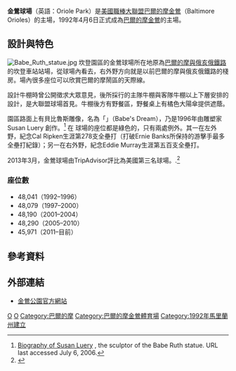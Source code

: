 {{Infobox stadium
| stadium_name        = 金鶯公園
| nickname            = ''The Yard''<br/> ''Birdland''<br/> ''The House that Cal Built''
| image               = [[File:Oriole_Park_Conway_Street.JPG|300px]][[File:OrioleParkAtCamdenYardsJune2013.jpg|300px]] 
| location            = {{USA}}[[巴爾的摩|巴爾的摩]]
| coordinates         = {{Coord|39|17|2|N|76|37|18|W|type:landmark|display=inline,title}}
| broke_ground        = 1989年6月28日
| opened              = 1992年4月6日
| owner               = 
| operator            =
| surface             = 
| construction_cost   = 1.1億[[美元|美元]]
| architect           =
| project_manager     = 
| structural engineer = 
| services engineer   =
| general_contractor  = 
| former_names        = 
| tenants             = [[巴爾的摩金鶯|巴爾的摩金鶯]] ([[MLB|MLB]]) (1992–迄今)
| seating_capacity    = 48,876<ref>{{Cite web |url=http://baltimore.orioles.mlb.com/bal/ballpark/index.jsp |title=The Official Site of The Baltimore Orioles: Ballpark: Oriole Park History |accessdate=2014-05-11 |archive-date=2011-02-24 |archive-url=https://web.archive.org/web/20110224183232/http://baltimore.orioles.mlb.com/bal/ballpark/index.jsp |dead-url=no }}</ref> (1992–2010)<br>45,971 (2011–迄今)<ref>{{Cite web |url=http://alsd.com/content/camden-yards-undergoing-renovations-2011-season |title=Camden Yards Undergoing Renovations for 2011 Season |access-date=2014-05-11 |archive-url=https://web.archive.org/web/20110707120001/http://alsd.com/content/camden-yards-undergoing-renovations-2011-season |archive-date=2011-07-07 |dead-url=yes }}</ref> 含站票 48,187
| record_attendance   = 49,828 (2005年7月10日)
| dimensions          = '''左外野''' – 333 feet (101.5 m)<br>'''左中外野''' – 364 feet (110.9 m)<br>'''左外野最深處''' – 410 feet (125 m)<br>'''中外野''' – 400 feet (121.9 m) (Not posted)<br>'''右中外野''' – 373 feet (113.7 m)<br>'''右外野''' – 318 feet (96.9 m)
| publictransit= [[Camden_Station|Camden Station]]<br/>[[Convention_Center_(Baltimore_Light_Rail_station)|Convention Center (Baltimore Light Rail station)]]
}}
'''金鶯球場'''（英語：Oriole Park）是[[美國職棒大聯盟|美國職棒大聯盟]][[巴爾的摩金鶯|巴爾的摩金鶯]]（Baltimore Orioles）的主場，1992年4月6日正式成為[[巴爾的摩金鶯|巴爾的摩金鶯]]的主場。

==設計與特色==
[[Image:Babe_Ruth_statue.jpg|thumb]]
坎登園區的金鶯球場所在地原為[[巴爾的摩與俄亥俄鐵路|巴爾的摩與俄亥俄鐵路]]的坎登車站站場，從球場內看去，右外野方向就是以前巴爾的摩與俄亥俄鐵路的棧房。場內很多座位可以欣賞巴爾的摩鬧區的天際線。

設計牛棚時曾公開徵求大眾意見，後所採行的主隊牛棚與客隊牛棚以上下層安排的設計，是大聯盟球場首見。牛棚後方有野餐區，野餐桌上有橘色大陽傘提供遮蔭。
<!--
Many fans at home games view the game from behind the railing behind the bullpens. Until the 2012 season, the [[Mid-Atlantic_Sports_Network|Mid-Atlantic Sports Network]]'s pre- and post-game shows before Orioles home games were televised in an outdoor studio behind the bullpens. [[Bronze_sculpture|Bronze sculpture]]s of the six Orioles greats whose uniform numbers were retired by the ballclub were unveiled individually in the walking zone of the area behind the bullpens throughout the [[2012_Baltimore_Orioles_season|2012 season]].<ref name="baltimore.orioles.mlb.com">{{cite web|url=http://baltimore.orioles.mlb.com/news/article.jsp?ymd=20120426&content_id=29720788&vkey=pr_bal&c_id=bal|title=Orioles Legends Celebration Series |publisher=Major League Baseball Advanced Media|date=April 26, 2012|accessdate=January 22, 2013}}</ref> The statues were created by [[Antonio_Tobias_Mendez|Antonio Tobias Mendez]] and cast at the locally-based [[New_Arts_Foundry|New Arts Foundry]].<ref>[http://citypaper.com/news/heavy-metal-man-1.1352570 Jensen, Brennen. "Heavy Metal Man," ''Baltimore City Paper'', July 31, 2012.]</ref>
-->

園區路面上有貝比魯斯雕像，名為「{{link-en|貝比之夢|Babe's Dream (sculpture)}}」（Babe's Dream），乃是1996年由雕塑家 Susan Luery 創作。<ref>[http://susanluery.com/Biography/biography.htm Biography of Susan Luery] {{webarchive|url=https://web.archive.org/web/20070927132842/http://susanluery.com/Biography/biography.htm |date=2007-09-27 }}, the sculptor of the Babe Ruth statue. URL last accessed July 6, 2006.</ref> 在<!--In the same courtyard, one will find sculptures indicating the retired jersey numbers of the Baltimore Orioles.-->
<!--
The stadium is the first major league park to have an outfield wall made up entirely of straight wall segments since [[Ebbets_Field|Ebbets Field]]. The playing field is 16 feet below street level.
The stadium contains 4,631 club seats and 72 luxury suites. -->
球場的座位都是綠色的，只有兩處例外。其一在左外野，紀念Cal Ripken生涯第278支全壘打（打破Ernie Banks所保持的游擊手最多全壘打紀錄）；另一在右外野，紀念Eddie Murray生涯第五百支全壘打。

2013年3月，金鶯球場由TripAdvisor評比為美國第三名球場。.<ref>{{cite web|title=TripAdvisor Ranks Oriole Park at Camden Yards Among Top Ten Ballparks in Nation|url=http://www.baltimorenewsjournal.com/2013/03/22/tripadvisor-ranks-oriole-park-at-camden-yards-among-top-ten-ballparks-in-nation/|newspaper=Baltimore News Journal|date=March 22, 2013|accessdate=March 5, 2014|deadurl=yes|archiveurl=https://web.archive.org/web/20140306014640/http://www.baltimorenewsjournal.com/2013/03/22/tripadvisor-ranks-oriole-park-at-camden-yards-among-top-ten-ballparks-in-nation/|archivedate=2014年3月6日|df=}}</ref>

===座位數===
* 48,041（1992–1996）
* 48,079（1997–2000）
* 48,190（2001–2004）
* 48,290（2005–2010）
* 45,971（2011–目前）

==參考資料==
{{Reflist}}



==外部連結==
{{Commons category|Oriole Park at Camden Yards}}
*[http://baltimore.orioles.mlb.com/bal/ballpark/ 金鶯公園官方網站] {{Wayback|url=http://baltimore.orioles.mlb.com/bal/ballpark/ |date=20070810010054 }}


{{MLB Ballparks}}

[[Category:1992年完工建築物|O]]
[[Category:美國職棒大聯盟球場|O]]
[[Category:巴爾的摩|Category:巴爾的摩]]
[[Category:巴爾的摩金鶯體育場|Category:巴爾的摩金鶯體育場]]
[[Category:1992年馬里蘭州建立|Category:1992年馬里蘭州建立]]
